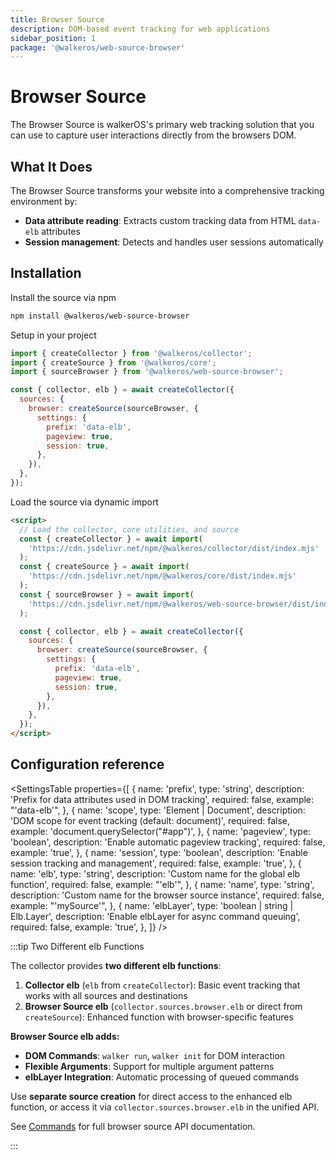 ```yaml
---
title: Browser Source
description: DOM-based event tracking for web applications
sidebar_position: 1
package: '@walkeros/web-source-browser'
---
```



<PackageLink
  github="packages/web/sources/browser"
  npm="@walkeros/web-source-browser"
/>

# Browser Source

The Browser Source is walkerOS's primary web tracking solution that you can use
to capture user interactions directly from the browsers DOM.

## What It Does

The Browser Source transforms your website into a comprehensive tracking
environment by:

- **Data attribute reading**: Extracts custom tracking data from HTML `data-elb`
  attributes
- **Session management**: Detects and handles user sessions automatically

## Installation

<Tabs>
  <TabItem value="npm" label="npm" default>
Install the source via npm

```bash
npm install @walkeros/web-source-browser
```

Setup in your project

```js
import { createCollector } from '@walkeros/collector';
import { createSource } from '@walkeros/core';
import { sourceBrowser } from '@walkeros/web-source-browser';

const { collector, elb } = await createCollector({
  sources: {
    browser: createSource(sourceBrowser, {
      settings: {
        prefix: 'data-elb',
        pageview: true,
        session: true,
      },
    }),
  },
});
```

</TabItem>
<TabItem value="script" label="script">
Load the source via dynamic import

```html
<script>
  // Load the collector, core utilities, and source
  const { createCollector } = await import(
    'https://cdn.jsdelivr.net/npm/@walkeros/collector/dist/index.mjs'
  );
  const { createSource } = await import(
    'https://cdn.jsdelivr.net/npm/@walkeros/core/dist/index.mjs'
  );
  const { sourceBrowser } = await import(
    'https://cdn.jsdelivr.net/npm/@walkeros/web-source-browser/dist/index.mjs'
  );

  const { collector, elb } = await createCollector({
    sources: {
      browser: createSource(sourceBrowser, {
        settings: {
          prefix: 'data-elb',
          pageview: true,
          session: true,
        },
      }),
    },
  });
</script>
```

</TabItem>
</Tabs>

## Configuration reference

<SettingsTable
  properties={[
    {
      name: 'prefix',
      type: 'string',
      description: 'Prefix for data attributes used in DOM tracking',
      required: false,
      example: "'data-elb'",
    },
    {
      name: 'scope',
      type: 'Element | Document',
      description: 'DOM scope for event tracking (default: document)',
      required: false,
      example: 'document.querySelector("#app")',
    },
    {
      name: 'pageview',
      type: 'boolean',
      description: 'Enable automatic pageview tracking',
      required: false,
      example: 'true',
    },
    {
      name: 'session',
      type: 'boolean',
      description: 'Enable session tracking and management',
      required: false,
      example: 'true',
    },
    {
      name: 'elb',
      type: 'string',
      description: 'Custom name for the global elb function',
      required: false,
      example: "'elb'",
    },
    {
      name: 'name',
      type: 'string',
      description: 'Custom name for the browser source instance',
      required: false,
      example: "'mySource'",
    },
    {
      name: 'elbLayer',
      type: 'boolean | string | Elb.Layer',
      description: 'Enable elbLayer for async command queuing',
      required: false,
      example: 'true',
    },
  ]}
/>

:::tip Two Different elb Functions

The collector provides **two different elb functions**:

1. **Collector elb** (`elb` from `createCollector`): Basic event tracking that
   works with all sources and destinations
2. **Browser Source elb** (`collector.sources.browser.elb` or direct from
   `createSource`): Enhanced function with browser-specific features

**Browser Source elb adds:**

- **DOM Commands**: `walker run`, `walker init` for DOM interaction
- **Flexible Arguments**: Support for multiple argument patterns
- **elbLayer Integration**: Automatic processing of queued commands

Use **separate source creation** for direct access to the enhanced elb function,
or access it via `collector.sources.browser.elb` in the unified API.

See [Commands](/docs/sources/web/browser/commands) for full browser source API
documentation.

:::
